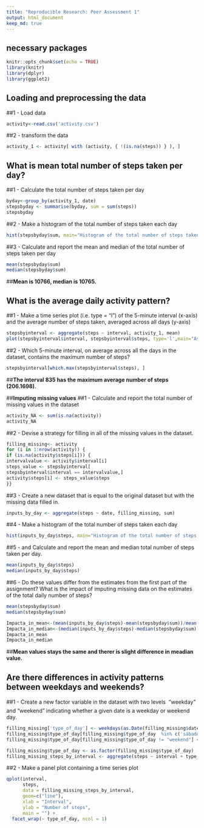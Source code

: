 ```yaml
---
title: "Reproducible Research: Peer Assessment 1"
output: html_document
keep_md: true
---
```


## **necessary packages**

```r
knitr::opts_chunk$set(echo = TRUE)
library(knitr)
library(dplyr)
library(ggplot2)
```


## **Loading and preprocessing the data**
##1 - Load data
```r
activity<-read.csv('activity.csv')
```



##2 - transform the data

```r
activity_1 <- activity[ with (activity, { !(is.na(steps)) } ), ]
```

## **What is mean total number of steps taken per day?**
##1 - Calculate the total number of steps taken per day
```r
byday<-group_by(activity_1, date)
stepsbyday <- summarise(byday, sum = sum(steps))
stepsbyday

```


##2 - Make a histogram of the total number of steps taken each day
```r
hist(stepsbyday$sum, main="Histogram of the total number of steps taken each day", xlab="Total number of steps taken each day")
```



##3 - Calculate and report the mean and median of the total number of steps taken per day
```r
mean(stepsbyday$sum)
median(stepsbyday$sum)
```

##**Mean is 10766, median is 10765.**


## **What is the average daily activity pattern?**
##1 - Make a time series plot (i.e. type = "l") of the 5-minute interval (x-axis) and the average number of steps taken, averaged across all days (y-axis)

```r
stepsbyinterval <- aggregate(steps ~ interval, activity_1, mean)
plot(stepsbyinterval$interval, stepsbyinterval$steps, type='l',main="Average number of steps", xlab="interval", ylab="Average number of steps taken, averaged across all days")
```


##2 - Which 5-minute interval, on average across all the days in the dataset, contains the maximum number of steps?

```r
stepsbyinterval[which.max(stepsbyinterval$steps), ]
```

##**The interval 835 has the maximum average number of steps (206.1698).**



##**Imputing missing values**
##1 - Calculate and report the total number of missing values in the dataset

```r
activity_NA <- sum(is.na(activity))
activity_NA
```


##2 - Devise a strategy for filling in all of the missing values in the dataset. 

```r
filling_missing<- activity
for (i in 1:nrow(activity)) {
if (is.na(activity$steps[i])) {
intervalvalue <- activity$interval[i]
steps_value <- stepsbyinterval[
stepsbyinterval$interval == intervalvalue,]
activity$steps[i] <- steps_value$steps
}}
```


##3 - Create a new dataset that is equal to the original dataset but with the missing data filled in.

```r
inputs_by_day <- aggregate(steps ~ date, filling_missing, sum)
```



##4 - Make a histogram of the total number of steps taken each day 

```r
hist(inputs_by_day$steps, main="Histogram of the total number of steps taken each day, with the missing data filled in", xlab="Total number of steps taken each day")
```


##5 - and Calculate and report the mean and median total number of steps taken per day. 

```r
mean(inputs_by_day$steps)
median(inputs_by_day$steps)
```



##6 - Do these values differ from the estimates from the first part of the assignment? What is the impact of imputing missing data on the estimates of the total daily number of steps?
```r
mean(stepsbyday$sum)
median(stepsbyday$sum)

Impacta_in_mean<-(mean(inputs_by_day$steps)-mean(stepsbyday$sum))/mean(stepsbyday$sum)
Impacta_in_median<-(median(inputs_by_day$steps)-median(stepsbyday$sum))/median(stepsbyday$sum)
Impacta_in_mean
Impacta_in_median
```

##**Mean values stays the same and therer is slight difference in meadian value.**


## **Are there differences in activity patterns between weekdays and weekends?**
##1 - Create a new factor variable in the dataset with two levels  weekday and weekend indicating whether a given date is a weekday or weekend day.

```r
filling_missing['type_of_day'] <- weekdays(as.Date(filling_missing$date))
filling_missing$type_of_day[filling_missing$type_of_day  %in% c('sábado','domingo') ] <- "weekend"
filling_missing$type_of_day[filling_missing$type_of_day != "weekend"] <- "weekday"	

filling_missing$type_of_day <- as.factor(filling_missing$type_of_day)
filling_missing_steps_by_interval <- aggregate(steps ~ interval + type_of_day, filling_missing, mean)
```

##2 - Make a panel plot containing a time series plot 


```r
qplot(interval, 
      steps, 
      data = filling_missing_steps_by_interval, 
      geom=c("line"),
      xlab = "Interval", 
      ylab = "Number of steps", 
      main = "") +
  facet_wrap(~ type_of_day, ncol = 1)
```


